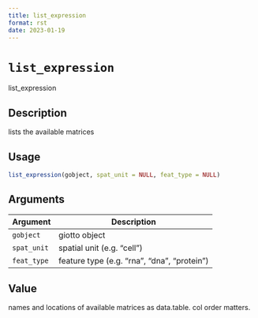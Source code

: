 ```yaml
--- 
title: list_expression 
format: rst 
date: 2023-01-19 
--- 
```

# `list_expression`

list_expression


## Description

lists the available matrices


## Usage

```r
list_expression(gobject, spat_unit = NULL, feat_type = NULL)
```


## Arguments

Argument      |Description
------------- |----------------
`gobject`     |     giotto object
`spat_unit`     |     spatial unit (e.g. "cell")
`feat_type`     |     feature type (e.g. "rna", "dna", "protein")


## Value

names and locations of available matrices as data.table. col order matters.


